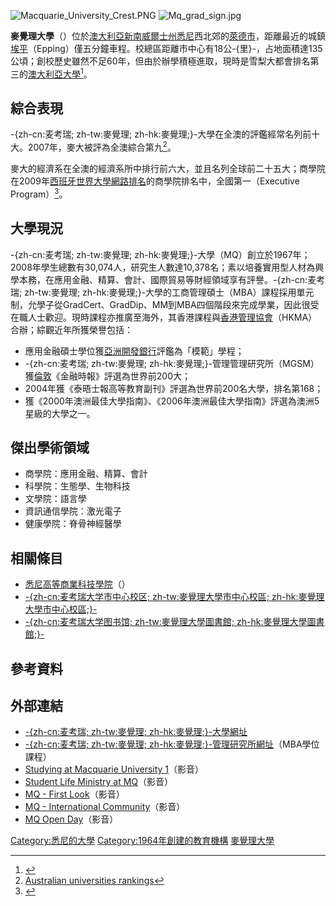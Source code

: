 {{Newsrelease|time=2019-11-02T03:14:51+00:00}}
{{更新|time=2013-12-14T10:20:10+00:00}}
{{noteTA
|G1=地名
|T=zh-cn:麦考瑞大学; zh-tw:麥覺理大學; zh-hk:麥覺理大學;
|1=zh:麦大; zh-hans:麦大; zh-cn:麦大; zh-tw:麥大; zh-hk:麥大;
|2=zh-cn:麦考瑞大学; zh-tw:麥覺理大學; zh-hk:麥覺理大學;
|3=zh-cn:悉尼; zh-tw:雪梨;zh-hk:雪梨;
|4=zh-cn:新南威尔士; zh-tw:新南威爾斯; zh-hk:新南威爾斯;
|5=zh-cn:澳大利亚; zh-tw:澳洲; zh-hk:澳洲;
|6=zh-cn:信息技术; zh-tw:資訊科技; zh-hk:資訊科技;
|7=zh-cn:麦考瑞公园; zh-tw:麥覺理公園; zh-hk:麥覺理公園;
}}
{{Infobox university
|name =-{zh-cn:麦考瑞; zh-tw:麥覺理; zh-hk:麥覺理;}-大學 (Macquarie University)
|motto = ''And gladly teche''<br>from the general Prologue to The Canterbury Tales, Geoffrey Chaucer c.1400
|established = 1964
|type = [[公立大學|公立大學]]
|endowment = 5.63億元[[澳洲元|澳洲元]]<br /><small>(31 December 2008)</small><ref>{{cite web | url=http://www.mq.edu.au/annual_reports/MU_AR2008.pdf |title=2008 Annual Report |publisher=Macquarie University |accessdate=2009-09-10, p64}}</ref>
|chancellor = [[Michael_Egan_(Australian_politician)|The Hon. Michael Egan]]
|vice_chancellor = [https://en.wikipedia.org/wiki/S._Bruce_Dowton S. Bruce Dowton]
|provost = Judyth Sachs
|city =[[悉尼|悉尼]][[北懷特|北懷特]][[麥覺理公園|麦考瑞公园]]
|state = [[新南威爾斯州|新南威尔士州]]
|country = {{AUS}}
|students = 35,274<small>（2009）</small><ref name="#1">{{cite web | url=http://www.mq.edu.au/annual_reports/MU_AR2009.pdf |title=2009 Annual Report |publisher=Macquarie University |accessdate=2009-06-22, p64}}</ref>|
undergrad = 23,328 <small>（2009）</small>|
postgrad = 11,946 <small>（2009）</small>|
staff = 2,365 <small>（2009）</small><ref name="#1"/>|
campus = |
colours = {{color box|#006600}} [[綠色|綠色]]<br/>{{color box|#FFcc00}} [[金色|金色]]<br/>{{color box|#FFFFFF}} [[白色|白色]]|
affiliations = [[Association_of_Commonwealth_Universities|ACU]]、[[Open_Universities_Australia|OUA]]、[[Association_of_Southeast_Asian_Institutions_of_Higher_Learning|ASAIHL]]|
free_label = Named After|
free = [[Lachlan_Macquarie|Lachlan Macquarie]]
|website = [http://www.mq.edu.au -{zh-cn:麦考瑞; zh-tw:麥覺理; zh-hk:麥覺理;}-大學網站]
|image = [[File:Macquarie_University.png|center]]
|coor={{Coord|33|46|31|S|151|6|50|E|type:edu|display=title,inline}}|
logo =
}}
[[File:Macquarie_University_Crest.PNG|thumb]]
[[File:Mq_grad_sign.jpg|thumb]]

'''麥覺理大學'''（{{lang-en|Macquarie University}}）位於[[澳大利亞|澳大利亞]][[新南威爾士州|新南威爾士州]][[悉尼|悉尼]]西北郊的[[萊德市|萊德市]]，距離最近的城鎮[[埃平|埃平]]（Epping）僅五分鐘車程。校總區距離市中心有18公-{里}-，占地面積達135公頃；創校歷史雖然不足60年，但由於辦學積極進取，現時是雪梨大都會排名第三的[[澳大利亞大學列表|澳大利亞大學]]<ref>{{cite web|title=Macquarie University|url=http://www.mq.edu.au/university/index.html|accessdate=2010-09-10|deadurl=yes|archiveurl=https://web.archive.org/web/20100831140934/http://www.mq.edu.au/university/index.html|archivedate=2010-08-31}}</ref>。

== 綜合表現 ==
-{zh-cn:麦考瑞; zh-tw:麥覺理; zh-hk:麥覺理;}-大學在全澳的評鑑經常名列前十大。2007年，麥大被評為全澳綜合第九<ref>[http://www.australian-universities.com/rankings/ Australian universities rankings]</ref>。

麥大的經濟系在全澳的經濟系所中排行前六大，並且名列全球前二十五大；商學院在2009年[[西班牙|西班牙]][[世界大學網路排名|世界大學網路排名]]的商學院排名中，全國第一（Executive Program）<ref>{{Cite web |url=http://business-schools.webometrics.info/rank_by_country.asp?country=au |title=Rank of Business School in Australia |accessdate=2009-03-13 |archive-date=2011-02-20 |archive-url=https://web.archive.org/web/20110220122655/http://business-schools.webometrics.info/rank_by_country.asp?country=au |dead-url=no }}</ref>。

== 大學現況 ==
-{zh-cn:麦考瑞; zh-tw:麥覺理; zh-hk:麥覺理;}-大學（MQ）創立於1967年；2008年學生總數有30,074人，研究生人數達10,378名；素以培養實用型人材為興學本務，在應用金融、精算、會計、國際貿易等財經領域享有評譽。-{zh-cn:麦考瑞; zh-tw:麥覺理; zh-hk:麥覺理;}-大學的工商管理碩士（MBA）課程採用單元制，允學子從GradCert、GradDip、MM到MBA四個階段來完成學業，因此很受在職人士歡迎。現時課程亦推廣至海外，其香港課程與[[香港管理協會|香港管理協會]]（HKMA）合辦；綜觀近年所獲榮譽包括：
* 應用金融碩士學位獲[[亞洲開發銀行|亞洲開發銀行]]評鑑為「模範」學程；
* -{zh-cn:麦考瑞; zh-tw:麥覺理; zh-hk:麥覺理;}-管理管理研究所（MGSM）獲[[倫敦|倫敦]]《金融時報》評選為世界前200大；
* 2004年獲《泰晤士報高等教育副刊》評選為世界前200名大學，排名第168；
* 獲《2000年澳洲最佳大學指南》、《2006年澳洲最佳大學指南》評選為澳洲5星級的大學之一。

== 傑出學術領域 ==
* 商學院：應用金融、精算、會計
* 科學院：生態學、生物科技
* 文學院：語言學
* 資訊通信學院：激光電子
* 健康學院：脊骨神經醫學

==相關條目==
*[[悉尼高等商業科技學院|悉尼高等商業科技學院]]（{{lang|en|SIBT}}）
*[[麥覺理大學市中心校區|-{zh-cn:麦考瑞大学市中心校区; zh-tw:麥覺理大學市中心校區; zh-hk:麥覺理大學市中心校區;}-]]
*[[麥覺理大學圖書館|-{zh-cn:麦考瑞大学图书馆; zh-tw:麥覺理大學圖書館; zh-hk:麥覺理大學圖書館;}-]]

== 參考資料 ==
<div class="references-small">
<references />
</div>

== 外部連結 ==
* [http://www.mq.edu.au -{zh-cn:麦考瑞; zh-tw:麥覺理; zh-hk:麥覺理;}-大學網址]{{Wayback|url=http://www.mq.edu.au/ |date=20090912204644 }}
* [http://www.gsm.mq.edu.au/ -{zh-cn:麦考瑞; zh-tw:麥覺理; zh-hk:麥覺理;}-管理研究所網址]{{Dead link|date=2018年7月 |bot=InternetArchiveBot |fix-attempted=yes }}（MBA學位課程）
* [http://www.youtube.com/watch?v=-dYkvfxAplA Studying at Macquarie University 1]（影音）
* [http://www.youtube.com/watch?v=eXH7ogL_OEs&feature=related Student Life Ministry at MQ]（影音）
* [http://www.youtube.com/watch?v=w3VzMzTq-Fs&feature=related MQ - First Look]（影音）
* [http://www.youtube.com/watch?v=RBzgf2t5lIU&feature=related MQ - International Community]（影音）
* [http://www.youtube.com/watch?v=ttLBbIEcmzQ&feature=related MQ Open Day]（影音）
<div class="Boxmerge">

{{Macquarie University}}
{{Australian universities}}
{{IRU Australia}}

[[Category:悉尼的大學|Category:悉尼的大學]]
[[Category:1964年創建的教育機構|Category:1964年創建的教育機構]]
[[Category:麥覺理大學|]]